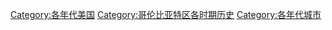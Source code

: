 [[Category:各年代美国|Category:各年代美国]]
[[Category:哥伦比亚特区各时期历史|Category:哥伦比亚特区各时期历史]]
[[Category:各年代城市|Category:各年代城市]]